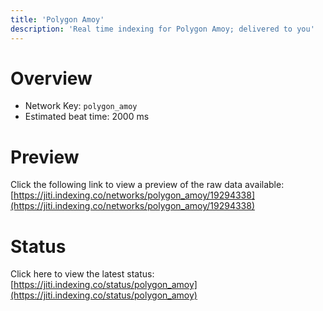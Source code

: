 ```yaml
---
title: 'Polygon Amoy'
description: 'Real time indexing for Polygon Amoy; delivered to you'
---
```


# Overview
- Network Key: `polygon_amoy`
- Estimated beat time: 2000 ms

# Preview
Click the following link to view a preview of the raw data available: [https://jiti.indexing.co/networks/polygon_amoy/19294338](https://jiti.indexing.co/networks/polygon_amoy/19294338)

# Status
Click here to view the latest status: [https://jiti.indexing.co/status/polygon_amoy](https://jiti.indexing.co/status/polygon_amoy)
